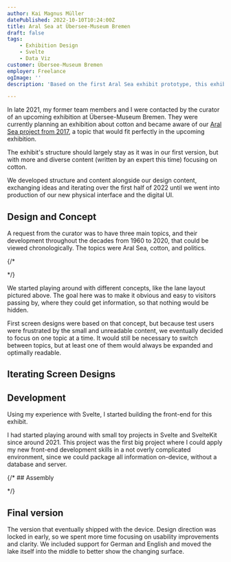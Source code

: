 ```yaml
---
author: Kai Magnus Müller
datePublished: 2022-10-10T10:24:00Z
title: Aral Sea at Übersee-Museum Bremen
draft: false
tags:
    - Exhibition Design
    - Svelte
    - Data Viz
customer: Übersee-Museum Bremen
employer: Freelance
ogImage: ''
description: 'Based on the first Aral Sea exhibit prototype, this exhibit was developed for a special temporary exhibition at Übersee-Museum Bremen.'

---
```




<Figure 
    alt="The assembled exhibit after delivery in the Übersee-Museum (excuse the bad footage, after eight hours in the train and no sleep, I wasn't exactly awake…)" 
    src="/video/aral-sea-2/aral-sea-2-video-2.mp4" 
    width="1920" 
    height="1080"
    type="video"
    fullWidth>
</Figure>



In late 2021, my former team members and I were contacted by the curator of an upcoming exhibition at Übersee-Museum Bremen. They were currently planning an exhibition about cotton and became aware of our [Aral Sea project from 2017](/projects/aralsea), a topic that would fit perfectly in the upcoming exhibition.

The exhibit's structure should largely stay as it was in our first version, but with more and diverse content (written by an expert this time) focusing on cotton. 

We developed structure and content alongside our design content, exchanging ideas and iterating over the first half of 2022 until we went into production of our new physical interface and the digital UI. 

## Design and Concept

A request from the curator was to have three main topics, and their development throughout the decades from 1960 to 2020, that could be viewed chronologically. The topics were Aral Sea, cotton, and politics.

{/* <Figure
            alt="Early concepts of a 'lane' layout. Users could expand one of the three topics to access more detailed information."
            src="https://res.cloudinary.com/dm3a0qioc/image/upload/v1719421037/Aral%20Sea%202/aral-sea-2-concepts-2_ib5n32.jpg"
            width="1920"
            height="1200"></Figure> */}

<Figure 
    alt="Early concepts of a 'lane' layout. Users could expand one of the three topics to access more detailed information." 
    src="https://res.cloudinary.com/dm3a0qioc/image/upload/v1719752051/Aral%20Sea%202/aral-sea-2-concept-1_dnnlsk.jpg" 
    width="1920" 
    height="678">
</Figure>

We started playing around with different concepts, like the lane layout pictured above. The goal here was to make it obvious and easy to visitors passing by, where they could get information, so that nothing would be hidden.

First screen designs were based on that concept, but because test users were frustrated by the small and unreadable content, we eventually decided to focus on one topic at a time. It would still be necessary to switch between topics, but at least one of them would always be expanded and optimally readable.

## Iterating Screen Designs

<Figure 
    alt="One of the first designs with prototype styling. It introduced the possibility to switch topics at the bottom of the screen." 
    src="https://res.cloudinary.com/dm3a0qioc/image/upload/v1719751645/Aral%20Sea%202/aral-sea-2-wip-2_aupeym.jpg" 
    width="1920" 
    height="1080">
</Figure>

## Development

Using my experience with Svelte, I started building the front-end for this exhibit. 

I had started playing around with small toy projects in Svelte and SvelteKit since around 2021. This project was the first big project where I could apply my new front-end development skills in a not overly complicated environment, since we could package all information on-device, without a database and server. 

{/* ## Assembly


<Figure 
    alt="The final version included a number of " 
    src="https://res.cloudinary.com/dm3a0qioc/image/upload/v1719752800/Aral%20Sea%202/aral-sea-2-hardware-1_llztxj.jpg" 
    width="4032" 
    height="3024">
</Figure> */}

## Final version

The version that eventually shipped with the device. Design direction was locked in early, so we spent more time focusing on usability improvements and clarity. We included support for German and English and moved the lake itself into the middle to better show the changing surface. 

<Figure 
    alt="Users can view different media scattered around the lake like photographs on a table." 
    src="https://res.cloudinary.com/dm3a0qioc/image/upload/v1719751646/Aral%20Sea%202/aral-sea-2-final-1990_gnna1g.jpg" 
    width="1920" 
    height="1080">
</Figure>